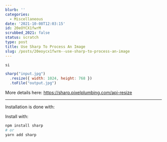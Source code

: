 ```yaml
---
blurb: ''
categories:
  - Miscellaneous
date: '2021-10-08T12:03:15'
id: 20eOYCX1fwrM
scrubbed_2021: false
status: scratch
type: post
title: Use Sharp To Process An Image
slug: /posts/20eoycx1fwrm--use-sharp-to-process-an-image
---
```


```javascript
si

sharp("input.jpg")
  .resize({ width: 1024, height: 768 })
  .toFile("output.jpg")
```

More details here: https://sharp.pixelplumbing.com/api-resize


---

Installation is done with:

Install with:

```bash
npm install sharp
# or
yarn add sharp
```
